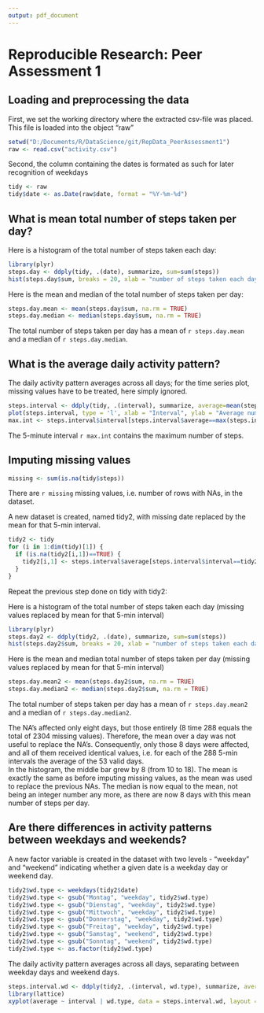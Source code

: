 ```yaml
---
output: pdf_document
---
```

# Reproducible Research: Peer Assessment 1


## Loading and preprocessing the data

First, we set the working directory where the extracted csv-file was placed. This file is loaded into the object "raw"

```r
setwd("D:/Documents/R/DataScience/git/RepData_PeerAssessment1")
raw <- read.csv("activity.csv")
```

Second, the column containing the dates is formated as such for later recognition of weekdays

```r
tidy <- raw
tidy$date <- as.Date(raw$date, format = "%Y-%m-%d")
```


## What is mean total number of steps taken per day?

Here is a histogram of the total number of steps taken each day:

```r
library(plyr)
steps.day <- ddply(tidy, .(date), summarize, sum=sum(steps))
hist(steps.day$sum, breaks = 20, xlab = "number of steps taken each day", ylab = "number of days within the 2-month-range", main = "Histogram (ignoring missing values)")
```

Here is the mean and median of the total number of steps taken per day:

```r
steps.day.mean <- mean(steps.day$sum, na.rm = TRUE)
steps.day.median <- median(steps.day$sum, na.rm = TRUE)
```

The total number of steps taken per day has a mean of `r steps.day.mean` and a median of `r steps.day.median`.


## What is the average daily activity pattern?

The daily activity pattern averages across all days; for the time series plot, missing values have to be treated, here simply ignored.

```r
steps.interval <- ddply(tidy, .(interval), summarize, average=mean(steps, na.rm=TRUE))
plot(steps.interval, type = 'l', xlab = "Interval", ylab = "Average number of steps")
max.int <- steps.interval$interval[steps.interval$average==max(steps.interval$average)]
```

The 5-minute interval `r max.int` contains the maximum number of steps.


## Imputing missing values

```r
missing <- sum(is.na(tidy$steps))
```

There are `r missing` missing values, i.e. number of rows with NAs, in the dataset.

A new dataset is created, named tidy2, with missing date replaced by the mean for that 5-min interval.

```r
tidy2 <- tidy
for (i in 1:dim(tidy)[1]) {
  if (is.na(tidy2[i,1])==TRUE) {
    tidy2[i,1] <- steps.interval$average[steps.interval$interval==tidy2[i,3]]
  }
}
```

Repeat the previous step done on tidy with tidy2: 

Here is a histogram of the total number of steps taken each day (missing values replaced by mean for that 5-min interval)

```r
library(plyr)
steps.day2 <- ddply(tidy2, .(date), summarize, sum=sum(steps))
hist(steps.day2$sum, breaks = 20, xlab = "number of steps taken each day", ylab = "number of days within the 2-month-range", main = "Histogram (missing values replaced by 5-min average)")
```

Here is the mean and median total number of steps taken per day (missing values replaced by mean for that 5-min interval)

```r
steps.day.mean2 <- mean(steps.day2$sum, na.rm = TRUE)
steps.day.median2 <- median(steps.day2$sum, na.rm = TRUE)
```

The total number of steps taken per day has a mean of `r steps.day.mean2` and a median of `r steps.day.median2`.

The NA's affected only eight days, but those entirely (8 time 288 equals the total of 2304 missing values). Therefore, the mean over a day was not useful to replace the NA's. Consequently, only those 8 days were affected, and all of them received identical values, i.e. for each of the 288 5-min intervals the average of the 53 valid days.  
In the histogram, the middle bar grew by 8 (from 10 to 18).
The mean is exactly the same as before imputing missing values, as the mean was used to replace the previous NAs.
The median is now equal to the mean, not being an integer number any more, as there are now 8 days with this mean number of steps per day.


## Are there differences in activity patterns between weekdays and weekends?

A new factor variable is created in the dataset with two levels - "weekday" and "weekend" indicating whether a given date is a weekday day or weekend day.

```r
tidy2$wd.type <- weekdays(tidy2$date)
tidy2$wd.type <- gsub("Montag", "weekday", tidy2$wd.type)
tidy2$wd.type <- gsub("Dienstag", "weekday", tidy2$wd.type)
tidy2$wd.type <- gsub("Mittwoch", "weekday", tidy2$wd.type)
tidy2$wd.type <- gsub("Donnerstag", "weekday", tidy2$wd.type)
tidy2$wd.type <- gsub("Freitag", "weekday", tidy2$wd.type)
tidy2$wd.type <- gsub("Samstag", "weekend", tidy2$wd.type)
tidy2$wd.type <- gsub("Sonntag", "weekend", tidy2$wd.type)
tidy2$wd.type <- as.factor(tidy2$wd.type)
```

The daily activity pattern averages across all days, separating between weekday days and weekend days. 

```r
steps.interval.wd <- ddply(tidy2, .(interval, wd.type), summarize, average=mean(steps))
library(lattice)
xyplot(average ~ interval | wd.type, data = steps.interval.wd, layout = c(1,2), type = 'l', xlab = "Interval", ylab = "Average number of steps")

```

